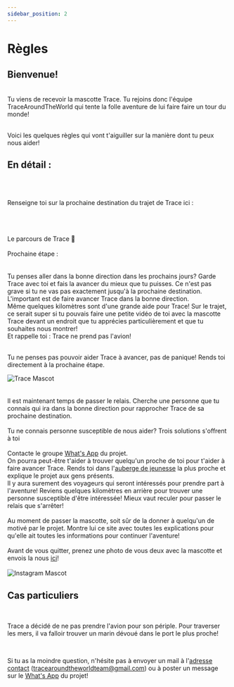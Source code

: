```yaml
---
sidebar_position: 2
---
```


# Règles


<meta name="viewport" content="initial-scale=1, width=device-width" />

<h2 style={{ textAlign: "center" }}>Bienvenue!</h2>

<br/>
Tu viens de recevoir la mascotte Trace. Tu rejoins donc l'équipe TraceAroundTheWorld qui tente la folle aventure de lui faire faire un tour du monde!

<br/>
<br/>

Voici les quelques règles qui vont t'aiguiller sur la manière dont tu peux nous aider!

<TimeLine />

<h2 style={{ textAlign: "center" }}>En détail :</h2>

<br/>
<br/>

<ArrowForwardIosIcon /> Renseigne toi sur la prochaine destination du trajet de Trace ici :

<br/>
<br/>
<br/>

<div className="custom-container" style={{ display: "flex", justifyContent: "center" }}>
  <Link
    className="button button--secondary button--lg"
    style={{ width: "auto", textAlign: "center", backgroundColor: "#eaeaea"}}
    to="/docs/Itinerary">
    Le parcours de Trace 🧭
  </Link>
</div>
<br/>
<div className="text-center" style={{ display: 'flex', justifyContent: 'center', alignItems: 'center', minHeight: '5vh' }}>
      <div>
        <Typography variant="h6" gutterBottom>
         Prochaine étape :
        </Typography>
        <br/><br/>
        <NextCity/>
      </div>
</div>

<br/>
<ArrowForwardIosIcon /> Tu penses aller dans la bonne direction dans les prochains jours? Garde Trace avec toi et fais la avancer du mieux que tu puisses.
Ce n'est pas grave si tu ne vas pas exactement jusqu'à la prochaine destination. L'important est de faire avancer Trace dans la bonne direction.
<br/>
Même quelques kilomètres sont d'une grande aide pour Trace!
Sur le trajet, ce serait super si tu pouvais faire une petite vidéo de toi avec la mascotte Trace devant un endroit que tu apprécies particulièrement et que tu souhaites nous montrer!
<br/>
Et rappelle toi : Trace ne prend pas l'avion!

<br/>
<br/>

<ArrowForwardIosIcon /> Tu ne penses pas pouvoir aider Trace à avancer, pas de panique! Rends toi directement à la prochaine étape.

<div style={{ display: "flex", justifyContent: "center" }}>
  <img src="/img/Mascotte/Resize/tracefullbodydetoure.svg" alt="Trace Mascot" />
</div>
<br/>
<br/>
<ArrowForwardIosIcon /> Il est maintenant temps de passer le relais. Cherche une personne que tu connais qui ira dans la bonne direction pour rapprocher Trace de sa prochaine destination.
<br/><br/>
Tu ne connais personne susceptible de nous aider? Trois solutions s'offrent à toi
<br/><br/>
<Stack spacing={2} alignItems="center">
  <Item className="contour-ombre" style={{ width: "100%", textAlign: "center"}}>
    Contacte le groupe <a href="https://chat.whatsapp.com/FKwW0q23yVk3OdKNKAxGnE" target="_blank" rel="noopener noreferrer">What's App</a> du projet. <br /> On pourra peut-être t'aider à trouver quelqu'un proche de toi pour t'aider à faire avancer Trace.
  </Item>
  <Item className="contour-ombre" style={{ width: "100%", textAlign: "center"}}>
    Rends toi dans l'<a href="https://www.hostelworld.com/" target="_blank" rel="noopener noreferrer">auberge de jeunesse</a> la plus proche et explique le projet aux gens présents. <br /> Il y aura surement des voyageurs qui seront intéressés pour prendre part à l'aventure!
  </Item>
  <Item className="contour-ombre" style={{ width: "100%", textAlign: "center"}}>
    Reviens quelques kilomètres en arrière pour trouver une personne susceptible d'être intéressée! Mieux vaut reculer pour passer le relais que s'arrêter!
  </Item>
</Stack>

<br/>
<br/>
<ArrowForwardIosIcon /> Au moment de passer la mascotte, soit sûr de la donner à quelqu'un de motivé par le projet. Montre lui ce site avec toutes les explications pour qu'elle ait toutes les informations pour continuer l'aventure!

<br/>
<br/>
<ArrowForwardIosIcon /> Avant de vous quitter, prenez une photo de vous deux avec la mascotte et envois la nous <a href="https://www.instagram.com/traceacrosstheworld/" target="_blank" rel="noopener noreferrer">ici</a>!

<br/>
<br/>

<div style={{ display: "flex", justifyContent: "center" }}>
  <img src="/img/Mascotte/Resize/lamaoncomputerinstagram.svg" alt="Instagram Mascot" />
</div>

<h2 style={{ textAlign: "center" }}>Cas particuliers</h2>

<br/>

<ArrowForwardIosIcon />  Trace a décidé de ne pas prendre l'avion pour son périple. Pour traverser les mers, il va falloir trouver un marin dévoué dans le port le plus proche!

<br/>

<ArrowForwardIosIcon /> Si tu as la moindre question, n'hésite pas à envoyer un mail à l'<a href="mailto:tracearoundtheworldteam@gmail.com">adresse contact</a> (tracearoundtheworldteam@gmail.com) ou à poster un message sur le <a href="https://chat.whatsapp.com/FKwW0q23yVk3OdKNKAxGnE" target="_blank" rel="noopener noreferrer">What's App</a> du projet!

<br/>
<br/>
<br/>
<br/>

<div style={{ display: 'flex', justifyContent: 'center', alignItems: 'center', marginBottom: '20px' }}>
  <Chip
    label="Groupe What's App de l'équipe"
    component="a"
    href="https://chat.whatsapp.com/FKwW0q23yVk3OdKNKAxGnE"
    variant="outlined"
    clickable
    target="_blank"
  />
</div>
